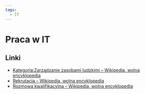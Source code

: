 ```yaml
---
tags:
  - IT
---
```


# Praca w IT

## Linki

- [Kategoria:Zarządzanie zasobami ludzkimi – Wikipedia, wolna encyklopedia](https://pl.wikipedia.org/wiki/Kategoria:Zarz%C4%85dzanie_zasobami_ludzkimi)
- [Rekrutacja – Wikipedia, wolna encyklopedia](https://pl.wikipedia.org/wiki/Rekrutacja)
- [Rozmowa kwalifikacyjna – Wikipedia, wolna encyklopedia](https://pl.wikipedia.org/wiki/Rozmowa_kwalifikacyjna)
